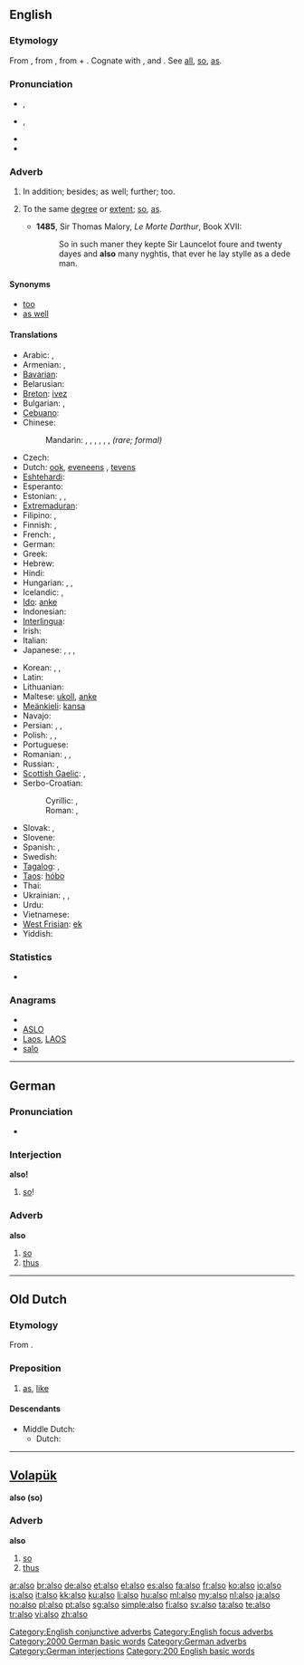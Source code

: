 {{also|alsó}}
==English==

===Etymology===
From {{etyl|enm}} {{term|also|also||lang=enm}}, from {{etyl|ang}} {{term|ealswa|ealswā|lang=ang}}, {{term|eallswa|eallswā|completely so, additionally|lang=ang}} from {{term|eall|eall|all|lang=ang}} + {{term|swa|swā|so|lang=ang}}. Cognate with {{de}} {{term|also||so, thus|lang=de}}, and {{sv}} {{term|också|lang=sv}}. See [[all]], [[so]], [[as]].

===Pronunciation===
* {{a|UK}} {{IPA|/ˈɔːl.səʊ/}}, {{SAMPA|/"O:l.s@U/}}
* {{a|US}} {{IPA|/ˈɔl.soʊ/}}, {{SAMPA|/"Ol.soU/}}
* {{audio|en-us-also.ogg|Audio (US)}}
* {{hyphenation|al|so}}

===Adverb===
{{en-adv|-}}

# {{context|conjunctive|focus}} In addition; besides; as well; further; too. {{defdate|from 14th c.}}
# {{obsolete}} To the same [[degree]] or [[extent]]; [[so]], [[as]]. {{defdate|14th-15th c.}}
#*'''1485''', Sir Thomas Malory, ''Le Morte Darthur'', Book XVII:
#*:So in such maner they kepte Sir Launcelot foure and twenty dayes and '''also''' many nyghtis, that ever he lay stylle as a dede man.

====Synonyms====
* [[too]]
* [[as well]]

====Translations====
{{trans-top|in addition; besides; as well; further; too}}
* Arabic: {{t|ar|أيضا|alt=أيضًا|tr='áyDan}}, {{t|ar|كذلك|tr=ka-dhaalik(a)}}
* Armenian: {{t-|hy|նաև|tr=naev}}, {{t-|hy|նույնպես|tr=nuynpes}}
* [[Bavarian]]: {{tø|bar|aa}}
* Belarusian: {{t|be|таксама|tr=taksáma|xs=Belarusian}}
* [[Breton]]: [[ivez]]
* Bulgarian: {{t+|bg|също|tr=sǎ̀što}}, {{t|bg|също така}}
* [[Cebuano]]: {{tø|ceb|pud}}
* Chinese:
*: Mandarin: {{t-|cmn|也|tr=yě|sc=Hani}}, {{t-|cmn|並|sc=Hani}}, {{t-|cmn|并|tr=bìng|sc=Hani}}, {{t-|cmn|還|sc=Hani}}, {{t-|cmn|还|tr=hái|sc=Hani}}, {{t-|cmn|以及|tr=yǐjí|sc=Hani}}, {{t-|cmn|亦|tr=yì|sc=Hani}} ''(rare; formal)''
* Czech: {{t+|cs|také}}
* Dutch: [[ook]], [[eveneens]] {{qualifier|formal}}, [[tevens]] {{qualifier|formal}}
* [[Eshtehardi]]: {{tø|esh|جی|tr=ji|sc=fa-Arab}}
* Esperanto: {{t-|eo|ankaŭ|xs=Esperanto}}
* Estonian: {{t|et|samuti}}, {{t+|et|ka}}, {{t|et|ühtlasi}}
* [[Extremaduran]]: {{tø|ext|tamién}}
* Filipino: {{tø|fil|din}}, {{tø|fil|rin}}
* Finnish: {{t+|fi|myös}}, {{t+|fi|-kin}}
* French: {{t+|fr|aussi}}, {{t+|fr|également}}
* German: {{t+|de|auch}}
* Greek: {{t|el|επίσης|sc=Grek}}
* Hebrew: {{t+|he|גם|tr=gam}}
* Hindi: {{t|hi|भी|tr=bhī|xs=Hindi}}
* Hungarian: {{t+|hu|szintén}}, {{t+|hu|is}}, {{t+|hu|ugyancsak}}
* Icelandic: {{t+|is|líka}}, {{t+|is|einnig}}
* [[Ido]]: [[anke]]
* Indonesian: {{t+|id|juga|xs=Indonesian}}
* [[Interlingua]]: {{t-|ia|anque|xs=Interlingua}}
* Irish: {{t|ga|freisin|xs=Irish}}
* Italian: {{t+|it|anche}}
* Japanese: {{t+|ja|も|tr=mo}}, {{t-|ja|また|tr=mata}}, {{t-|ja|さらに|tr=sara-ni}}, {{t-|ja|にも|tr=nimo}}
{{trans-mid}}
* Korean: {{t+|ko|또한|tr=ttohan|sc=Hang}}, {{t+|ko|또|tr=tto|sc=Hang}},  {{t+|ko|역시|tr=yeoksi|sc=Hang}}
* Latin: {{t+|la|quoque}}
* Lithuanian: {{t|lt|taip pat|xs=Lithuanian}}
* Maltese: [[ukoll]], [[anke]]
* [[Meänkieli]]: [[kansa]]
* Navajo: {{tø|nv|ałdóʼ}}
* Persian: {{t|fa|نیز|tr=niz|xs=Persian}}, {{t+|fa|هم|tr=ham|xs=Persian}}, {{t|fa|همچنین|tr=hamĉenin|xs=Persian}}
* Polish: {{t+|pl|też}}, {{t+|pl|również}}, {{t+|pl|także}}
* Portuguese: {{t+|pt|também}}
* Romanian: {{t-|ro|şi}}, {{t|ro|de asemenea}}, {{t|ro|încă}}
* Russian: {{t+|ru|тоже|tr=tóže}}, {{t+|ru|также|tr=tákže}}
* [[Scottish Gaelic]]: {{t-|gd|cuideachd|xs=Scottish Gaelic}}, {{t-|gd|mar an ceudna|xs=Scottish Gaelic}}
* Serbo-Croatian:
*: Cyrillic: {{t|sh|такође}}, {{t|sh|такођер}}
*: Roman: {{t|sh|takođe}}, {{qualifier|Croatian}} {{t|sh|također}}
* Slovak: {{t-|sk|aj}}, {{t|sk|tiež}}
* Slovene: {{t+|sl|tudi}}
* Spanish: {{t+|es|también}}, {{t|es|además}}
* Swedish: {{t+|sv|också}}
* [[Tagalog]]: {{t+|tl|din|xs=Tagalog}}, {{t+|tl|rin|xs=Tagalog}}
* [[Taos]]: [[hóbo]]
* Thai: {{t|th|ด้วย|tr=dûay}}
* Ukrainian: {{t+|uk|так само|tr=tak sámo|xs=Ukrainian}}, {{t|uk|теж|tr=tež|xs=Ukrainian}}, {{t|uk|також|tr=takóž|xs=Ukrainian}}
* Urdu: {{t|ur|بھی|tr=bhī|sc=ur-Arab}}
* Vietnamese: {{t+|vi|cũng|xs=Vietnamese}}
* [[West Frisian]]: [[ek]]
* Yiddish: {{t-|yi|אויך|tr=oykh|xs=Yiddish}}
{{trans-bottom}}

===Statistics===
* {{rank|just|while|again|145|also|away|against|though}}

===Anagrams===
* {{alphagram|alos}}
* [[ASLO#English|ASLO]]
* [[Laos#English|Laos]], [[LAOS#English|LAOS]]
* [[salo#English|salo]]

[[Category:English conjunctive adverbs]]
[[Category:English focus adverbs]]

----

==German==

===Pronunciation===
* {{audio|De-also.ogg|Audio}}

===Interjection===
'''also!'''

# [[so]]!

===Adverb===
'''also'''

# [[so]]
# [[thus]]

[[Category:2000 German basic words]]
[[Category:German adverbs]]
[[Category:German interjections]]

----

==Old Dutch==

===Etymology===
From {{compound|al|so|alt2=sō|lang=odt}}.

===Preposition===
{{infl|odt|preposition}}

# [[as]], [[like]]

====Descendants====
* Middle Dutch: {{l|dum|alse}}
** Dutch: {{l|nl|als}}

----

==[[Volapük]]==
'''also (so) '''

===Adverb===
'''also'''

# [[so]]
# [[thus]]

[[Category:200 English basic words]]

[[ar:also]]
[[br:also]]
[[de:also]]
[[et:also]]
[[el:also]]
[[es:also]]
[[fa:also]]
[[fr:also]]
[[ko:also]]
[[io:also]]
[[is:also]]
[[it:also]]
[[kk:also]]
[[ku:also]]
[[li:also]]
[[hu:also]]
[[ml:also]]
[[my:also]]
[[nl:also]]
[[ja:also]]
[[no:also]]
[[pl:also]]
[[pt:also]]
[[sg:also]]
[[simple:also]]
[[fi:also]]
[[sv:also]]
[[ta:also]]
[[te:also]]
[[tr:also]]
[[vi:also]]
[[zh:also]]